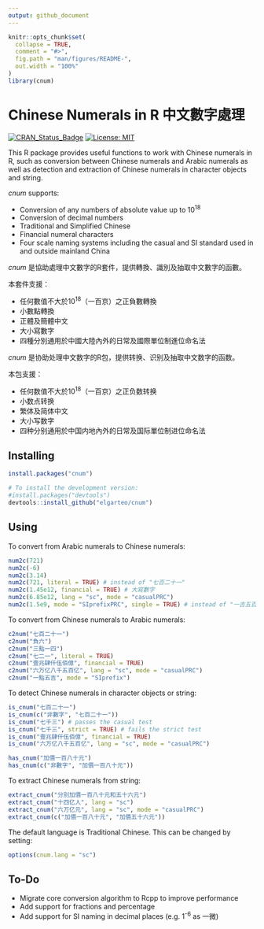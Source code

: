 ```yaml
---
output: github_document
---
```


<!-- README.md is generated from README.Rmd. Please edit that file -->

```r
knitr::opts_chunk$set(
  collapse = TRUE,
  comment = "#>",
  fig.path = "man/figures/README-",
  out.width = "100%"
)
library(cnum)
```

# Chinese Numerals in **R** 中文數字處理

<!-- badges: start -->
[![CRAN_Status_Badge](https://www.r-pkg.org/badges/version/cnum)](https://cran.r-project.org/package=cnum)
[![License: MIT](https://img.shields.io/badge/License-MIT-blue.svg)](https://opensource.org/licenses/MIT)
<!-- badges: end -->

This R package provides useful functions to work with Chinese numerals in R,
such as conversion between Chinese numerals and Arabic numerals as well as
detection and extraction of Chinese numerals in character objects and string.

_cnum_ supports:

* Conversion of any numbers of absolute value up to 10<sup>18</sup>
* Conversion of decimal numbers
* Traditional and Simplified Chinese
* Financial numeral characters
* Four scale naming systems including the casual and SI standard used in and outside mainland China

_cnum_ 是協助處理中文數字的R套件，提供轉換、識別及抽取中文數字的函數。

本套件支援：

* 任何數值不大於10<sup>18</sup>（一百京）之正負數轉換
* 小數點轉換
* 正體及簡體中文
* 大小寫數字
* 四種分別通用於中國大陸內外的日常及國際單位制進位命名法

_cnum_ 是协助处理中文数字的R包，提供转换、识别及抽取中文数字的函数。

本包支援：

* 任何数值不大於10<sup>18</sup>（一百京）之正负数转换
* 小数点转换
* 繁体及简体中文
* 大小写数字
* 四种分别通用於中国内地內外的日常及国际單位制进位命名法

## Installing

```r
install.packages("cnum")

# To install the development version:
#install.packages("devtools")
devtools::install_github("elgarteo/cnum")
```

## Using

To convert from Arabic numerals to Chinese numerals:

```r
num2c(721)
num2c(-6)
num2c(3.14)
num2c(721, literal = TRUE) # instead of "七百二十一"
num2c(1.45e12, financial = TRUE) # 大寫數字
num2c(6.85e12, lang = "sc", mode = "casualPRC")
num2c(1.5e9, mode = "SIprefixPRC", single = TRUE) # instead of "一吉五百兆"
```

To convert from Chinese numerals to Arabic numerals:

```r
c2num("七百二十一")
c2num("負六")
c2num("三點一四")
c2num("七二一", literal = TRUE)
c2num("壹兆肆仟伍佰億", financial = TRUE)
c2num("六万亿八千五百亿", lang = "sc", mode = "casualPRC")
c2num("一點五吉", mode = "SIprefix")
```

To detect Chinese numerals in character objects or string:

```r
is_cnum("七百二十一")
is_cnum(c("非數字", "七百二十一"))
is_cnum("七千三") # passes the casual test
is_cnum("七千三", strict = TRUE) # fails the strict test
is_cnum("壹兆肆仟伍佰億", financial = TRUE)
is_cnum("六万亿八千五百亿", lang = "sc", mode = "casualPRC")

has_cnum("加價一百八十元")
has_cnum(c("非數字", "加價一百八十元"))
```

To extract Chinese numerals from string:

```r
extract_cnum("分別加價一百八十元和五十六元")
extract_cnum("十四亿人", lang = "sc")
extract_cnum("六万亿元", lang = "sc", mode = "casualPRC")
extract_cnum(c("加價一百八十元", "加價五十六元"))
```

The default language is Traditional Chinese. This can be changed by setting:

```r
options(cnum.lang = "sc")
```

## To-Do

* Migrate core conversion algorithm to Rcpp to improve performance
* Add support for fractions and percentage
* Add support for SI naming in decimal places (e.g. 1<sup>-6</sup> as 一微)
